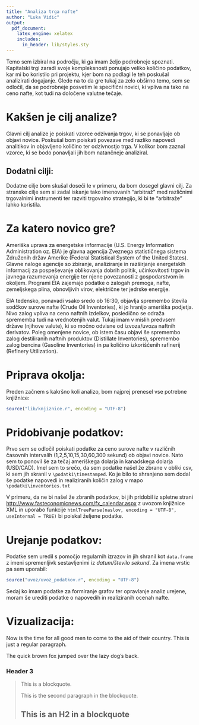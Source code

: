 ```yaml
---
title: "Analiza trga nafte"
author: "Luka Vidic"
output:
  pdf_document:
    latex_engine: xelatex
    includes:
      in_header: lib/styles.sty
---
```


Temo sem izbiral na področju, ki ga imam željo podrobneje spoznati. Kapitalski trgi zaradi svoje kompleksnosti ponujajo veliko količino podatkov, kar mi bo koristilo pri projektu, kjer bom na podlagi le teh poskušal analizirati dogajanje.
Glede na to da gre tukaj za zelo obširno temo, sem se odločil, da se podrobneje posvetim le specifični novici, ki vpliva na tako na ceno nafte, kot tudi na določene valutne tečaje. 

Kakšen je cilj analize?
=======================


Glavni cilj analize je poiskati vzorce odzivanja trgov, ki se ponavljajo ob objavi novice. Poskušal bom poiskati povezave med razliko napovedi analitikov in objavljeno količino ter odzivnostjo trga. V kolikor bom zaznal vzorce, ki se bodo ponavljali jih bom natančneje analiziral.

Dodatni cilji:
--------------

Dodatne cilje bom skušal doseči le v primeru, da bom dosegel glavni cilj. Za stranske cilje sem si zadal iskanje tako imenovanih "arbitraž" med različnimi trgovalnimi instrumenti ter razviti trgovalno strategijo, ki bi te "arbitraže" lahko koristila.


Za katero novico gre?
=====================

 Ameriška uprava za energetske informacije (U.S. Energy Information Administration oz. EIA) je glavna agencija Zveznega statističnega sistema Združenih držav Amerike (Federal Statistical System of the United States). Glavne naloge agencije so zbiranje, analiziranje in razširjanje energetskih informacij za pospeševanje oblikovanja dobrih politik, učinkovitosti trgov in javnega razumevanja energije ter njene povezanosti z gospodarstvom in okoljem. Programi EIA zajemajo podatke o zalogah premoga, nafte, zemeljskega plina, obnovljivih virov, električne ter jedrske energije.
 
 EIA tedensko, ponavadi vsako sredo ob 16:30, objavlja spremembo števila sodčkov surove nafte (Crude Oil Inventories), ki jo hranijo ameriška podjetja. Nivo zalog vpliva na ceno naftnih izdelkov, posledično se odraža sprememba tudi na vrednotenjih valut. Tukaj imam v mislih predvsem države (njihove valute), ki so močno odvisne od izvoza/uvoza naftnih derivatov.
 Poleg omenjene novice, ob istem času objavi še spremembo zalog destiliranih naftnih produktov (Distillate Inventories), spremembo zalog bencina (Gasoline Inventories) in pa količino izkoriščenih rafinerij (Refinery Utilization).
 


Priprava okolja:
================

Preden začnem s kakršno koli analizo, bom najprej prenesel vse potrebne knjižnice:
```r
source("lib/knjiznice.r", encoding = "UTF-8")
```


Pridobivanje podatkov:
======================

Prvo sem se odločil poiskati podatke za ceno surove nafte v različnih časovnih intervalih (1,2,5,10,15,30,60,300 sekund) ob objavi novice. Nato sem to ponovil še za tečaj ameriškega dolarja in kanadskega dolarja (USD/CAD).
Imel sem to srečo, da sem podatke našel že zbrane v obliki csv, ki sem jih skranil v `\podatki\timestamped`. Ko je bilo to shranjeno sem dodal še podatke napovedi in realiziranih količin zalog v mapo `\podatki\inventories.txt`

V primeru, da ne bi našel že zbranih podatkov, bi jih pridobil iz spletne strani <http://www.fasteconomicnews.com/fx_calendar.aspx> z uvozom knjižnice XML in uporabo funkcije `htmlTreeParse(naslov, encoding = "UTF-8", useInternal = TRUE)` bi poiskal željene podatke.


Urejanje podatkov:
====================

Podatke sem uredil s pomočjo regularnih izrazov in jih shranil kot `data.frame` z imeni spremenljivk sestavljenimi iz *datum/število sekund*. Za imena vrstic pa sem uporabil:
```r
source("uvoz/uvoz_podatkov.r", encoding = "UTF-8")
```
 

Sedaj ko imam podatke za formiranje grafov ter opravlanje analiz urejene, moram še urediti podatke o napovedih in realiziranih ocenah nafte.




Vizualizacija:
==============

Now is the time for all good men to come to
the aid of their country. This is just a
regular paragraph.

The quick brown fox jumped over the lazy
dog's back.

### Header 3

> This is a blockquote.
> 
> This is the second paragraph in the blockquote.
>
> ## This is an H2 in a blockquote

